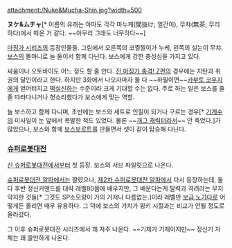 attachment:/Nuke&Mucha-Shin.jpg?width=500

'''ヌケ&ムチャ'''[* 이름의 유래는 아마도 각각 마누케(間抜け; 얼간이), 무챠(無茶; 무리하다)에서 따온 거 같다. ~~아무리 그래도 너무하다~~]

[[마징가 시리즈]]의 등장인물들. 그림에서 오른쪽의 코찔찔이가 누케, 왼쪽의 실눈이 무챠. [[보스]]의 똘마니로 늘 둘이서 함께 다닌다. 보스에게 강한 충성심을 가지고 있다.

싸움이나 오토바이도 어느 정도 할 줄 안다. [[진 마징가 충격! Z편]]의 경우에는 지탄과 취권의 달인이라고 한다. 하지만 3화에서 나오자마자 둘 다 ~~하필이면~~[[카부토 코우지]]에게 얻어터지고 [[떡실신]]하는 수준이라 크게 기대할 수는 없다. 주로 하는 일은 보스를 졸졸 따라다니거나 헛소리했다가 보스에게 맞는 역할.

늘 보스하고 함께 다니며, 초반에는 보스와 세트로 인질이 되거나 구르는 경우[* [[기계수]]의 미사일이 눈 앞에서 폭발한 적도 있었다. 물론 ~~[[개그 캐릭터]]라서~~ 안 죽었다.]가 많았으나, 보스와 함께 [[보스보로트]]를 만들면서 셋이 같이 탑승해 다닌다.

=== [[슈퍼로봇대전]] ===
[[신 슈퍼로봇대전]]에서부터 첫 등장. 보스의 서브 파일럿으로 나온다.

[[슈퍼로봇대전 알파]]에서는 짤렸으나, [[제2차 슈퍼로봇대전 알파]]에서 다시 등장하는데, 둘 다 후반 정신커맨드를 대략 레벨80쯤에 배우지만, 그 배운다는게 탈력과 격려라는 무지막지한 것들[* 그것도 SP소모량이 거의 거저나 다름없는.]이라 레벨만 [[보급 노가다]]로 어떻게든 올리면 매우 유용하다. 그 덕에 보스의 가치가 윙키 시절과는 비교가 안될 정도로 올라갔다.

그 이후 슈퍼로봇대전 시리즈에서 꽤 자주 나온다. ~~기체가 기체이지만~~ 정신기 자체는 꽤 쓸만하게 나온다.
